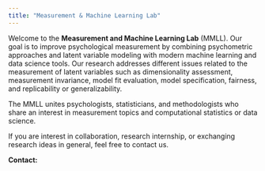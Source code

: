 ```yaml
---
title: "Measurement & Machine Learning Lab"
---
```


Welcome to the **Measurement and Machine Learning Lab** (MMLL). 
Our goal is to improve psychological measurement by combining psychometric approaches and latent variable modeling with modern machine learning and data science tools.
Our research addresses different issues related to the measurement of latent variables such as dimensionality assessment, measurement invariance, model fit evaluation, model specification, fairness, and replicability or generalizability.

The MMLL unites psychologists, statisticians, and methodologists who share an interest in measurement topics and computational statistics or data science.

If you are interest in collaboration, research internship, or exchanging research ideas in general, feel free to contact us.

**Contact:**

